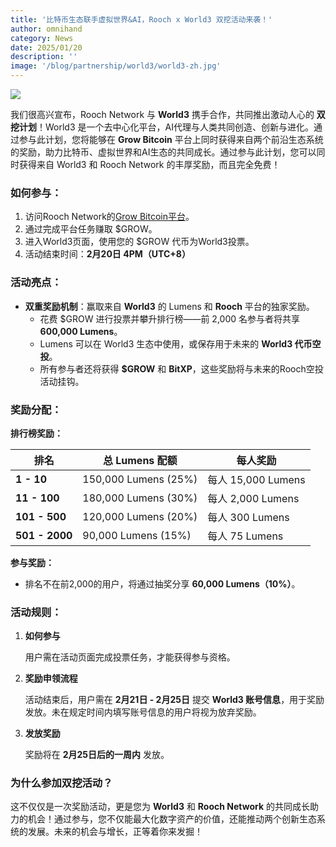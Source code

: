 ```yaml
---
title: '比特币生态联手虚拟世界&AI，Rooch x World3 双挖活动来袭！'
author: omnihand
category: News
date: 2025/01/20
description: ''
image: '/blog/partnership/world3/world3-zh.jpg'
---
```



<PostHeader />

![](/blog/partnership/world3/world3-zh.jpg)

我们很高兴宣布，Rooch Network 与 **World3** 携手合作，共同推出激动人心的 **双挖计划**！World3 是一个去中心化平台，AI代理与人类共同创造、创新与进化。通过参与此计划，您将能够在 **Grow Bitcoin** 平台上同时获得来自两个前沿生态系统的奖励，助力比特币、虚拟世界和AI生态的共同成长。通过参与此计划，您可以同时获得来自 World3 和 Rooch Network 的丰厚奖励，而且完全免费！

### 如何参与：

1. 访问Rooch Network的[Grow Bitcoin平台](https://grow.rooch.network/)。
2. 通过完成平台任务赚取 $GROW。
3. 进入World3页面，使用您的 $GROW 代币为World3投票。
4. 活动结束时间：**2月20日 4PM（UTC+8）**

### 活动亮点：

- **双重奖励机制**：赢取来自 **World3** 的 Lumens 和 **Rooch** 平台的独家奖励。
    - 花费 $GROW 进行投票并攀升排行榜——前 2,000 名参与者将共享 **600,000 Lumens**。
    - Lumens 可以在 World3 生态中使用，或保存用于未来的 **World3 代币空投**。
    - 所有参与者还将获得 **$GROW** 和 **BitXP**，这些奖励将与未来的Rooch空投活动挂钩。

### 奖励分配：

**排行榜奖励：**

| **排名**       | **总 Lumens 配额**   | **每人奖励**       |
|----------------|----------------------|--------------------|
| **1 - 10**     | 150,000 Lumens (25%) | 每人 15,000 Lumens |
| **11 - 100**   | 180,000 Lumens (30%) | 每人 2,000 Lumens  |
| **101 - 500**  | 120,000 Lumens (20%) | 每人 300 Lumens    |
| **501 - 2000** | 90,000 Lumens (15%)  | 每人 75 Lumens     |

**参与奖励：**

- 排名不在前2,000的用户，将通过抽奖分享 **60,000 Lumens（10%）**。

### 活动规则：

1. **如何参与**
    
    用户需在活动页面完成投票任务，才能获得参与资格。
    
2. **奖励申领流程**
    
    活动结束后，用户需在 **2月21日 - 2月25日** 提交 **World3 账号信息**，用于奖励发放。未在规定时间内填写账号信息的用户将视为放弃奖励。
    
3. **发放奖励**
    
    奖励将在 **2月25日后的一周内** 发放。

### 为什么参加双挖活动？

这不仅仅是一次奖励活动，更是您为 **World3** 和 **Rooch Network** 的共同成长助力的机会！通过参与，您不仅能最大化数字资产的价值，还能推动两个创新生态系统的发展。未来的机会与增长，正等着你来发掘！
